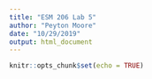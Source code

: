 ```yaml
---
title: "ESM 206 Lab 5"
author: "Peyton Moore"
date: "10/29/2019"
output: html_document
---
```


```r
knitr::opts_chunk$set(echo = TRUE)
```


